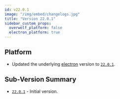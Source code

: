 ```yaml
---
id: v22.0.1
image: "/img/embed/changelogs.jpg"
title: "Version 22.0.1"
sidebar_custom_props:
  overwolf_platform: false
  electron_platform: true
---
```


## Platform

- Updated the underlying [electron](https://npmjs.com/package/electron) version to [`22.0.1`](https://www.npmjs.com/package/electron/v/22.0.1).

## Sub-Version Summary

- [`22.0.1`](https://www.npmjs.com/package/@overwolf/ow-electron/v/22.0.1) - Initial version.